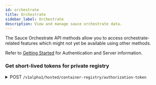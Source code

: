 ```yaml
---
id: orchestrate
title: Orchestrate
sidebar_label: Orchestrate
description: View and manage sauce orchestrate data.
---
```



The Sauce Orchestrate API methods allow you to access orchestrate-related features which might not yet be available
using other methods.

Refer to [Getting Started](/dev/api) for Authentication and Server information.

### Get short-lived tokens for private registry

<details>
  <summary>
    <span className="api get">POST</span> <code>/v1alpha1/hosted/container-registry/authorization-token</code>
  </summary>
<p/>

Return a short-lived token that can be used to access SauceLabs Container Registry.

#### Parameters

<table id="table-api">
  <tbody>
    <tr>
     <td><code>registry_url</code></td>
     <td><p><small>| BODY | REQUIRED | STRING |</small></p><p>The whole url of your SauceLabs Container Registry (not just a domain name).</p></td>
    </tr>
  </tbody>
</table>

<Tabs
groupId="dc-url"
defaultValue="us"
values={[
{label: 'United States', value: 'us'},
{label: 'Europe', value: 'eu'},
]}>

<TabItem value="us">

```jsx title="Sample Request"
curl --header "Content-Type: application/json" --data "{\"registry_url\": \"example.com/registry\"}" --request POST 'https://api.us-west-1.saucelabs.com/v1alpha1/hosted/container-registry/authorization-token'
```

</TabItem>
<TabItem value="eu">

```jsx title="Sample Request"
curl --header "Content-Type: application/json" --data "{\"registry_url\": \"example.com/registry\"}" --request POST 'https://api.eu-central-1.saucelabs.com/v1alpha1/hosted/container-registry/authorization-token'
```

</TabItem>
</Tabs>

#### Responses

<table id="table-api">
<tbody>
  <tr>
    <td><code>200</code></td>
    <td colSpan='2'>Success.</td>
  </tr>
</tbody>
<tbody>
  <tr>
    <td><code>403</code></td>
    <td colSpan='2'>You're not allowed to generate a short living token for your organization.</td>
  </tr>
</tbody>
<tbody>
  <tr>
    <td><code>422</code></td>
    <td colSpan='2'>We couldn't generate a short living token for your organization.</td>
  </tr>
</tbody>
<tbody>
  <tr>
    <td><code>500</code></td>
    <td colSpan='2'>We couldn't generate a short living token for your organization.</td>
  </tr>
</tbody>
</table>

```jsx title="Sample Response"
{
    "expires_at": "2023-10-23T12:03:55Z",
    "password": "ya29.c.c0AY_VpZh8lOOO98LjV71rZJx5tPAC8XE42io...",
    "username": "oauth2accesstoken"
}
```

</details>
